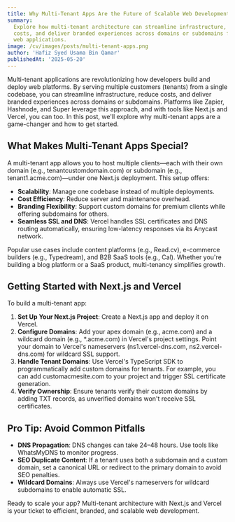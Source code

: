 ```yaml
---
title: Why Multi-Tenant Apps Are the Future of Scalable Web Development
summary:
  Explore how multi-tenant architecture can streamline infrastructure, reduce
  costs, and deliver branded experiences across domains or subdomains for modern
  web applications.
image: /cv/images/posts/multi-tenant-apps.png
author: 'Hafiz Syed Usama Bin Qamar'
publishedAt: '2025-05-20'
---
```


Multi-tenant applications are revolutionizing how developers build and deploy
web platforms. By serving multiple customers (tenants) from a single codebase,
you can streamline infrastructure, reduce costs, and deliver branded experiences
across domains or subdomains. Platforms like Zapier, Hashnode, and Super
leverage this approach, and with tools like Next.js and Vercel, you can too. In
this post, we'll explore why multi-tenant apps are a game-changer and how to get
started.

## What Makes Multi-Tenant Apps Special?

A multi-tenant app allows you to host multiple clients—each with their own
domain (e.g., tenantcustomdomain.com) or subdomain (e.g.,
tenant1.acme.com)—under one Next.js deployment. This setup offers:

- **Scalability**: Manage one codebase instead of multiple deployments.
- **Cost Efficiency**: Reduce server and maintenance overhead.
- **Branding Flexibility**: Support custom domains for premium clients while
  offering subdomains for others.
- **Seamless SSL and DNS**: Vercel handles SSL certificates and DNS routing
  automatically, ensuring low-latency responses via its Anycast network.

Popular use cases include content platforms (e.g., Read.cv), e-commerce builders
(e.g., Typedream), and B2B SaaS tools (e.g., Cal). Whether you're building a
blog platform or a SaaS product, multi-tenancy simplifies growth.

## Getting Started with Next.js and Vercel

To build a multi-tenant app:

1. **Set Up Your Next.js Project**: Create a Next.js app and deploy it on
   Vercel.
2. **Configure Domains**: Add your apex domain (e.g., acme.com) and a wildcard
   domain (e.g., \*.acme.com) in Vercel's project settings. Point your domain to
   Vercel's nameservers (ns1.vercel-dns.com, ns2.vercel-dns.com) for wildcard
   SSL support.
3. **Handle Tenant Domains**: Use Vercel's TypeScript SDK to programmatically
   add custom domains for tenants. For example, you can add customacmesite.com
   to your project and trigger SSL certificate generation.
4. **Verify Ownership**: Ensure tenants verify their custom domains by adding
   TXT records, as unverified domains won't receive SSL certificates.

## Pro Tip: Avoid Common Pitfalls

- **DNS Propagation**: DNS changes can take 24–48 hours. Use tools like
  WhatsMyDNS to monitor progress.
- **SEO Duplicate Content**: If a tenant uses both a subdomain and a custom
  domain, set a canonical URL or redirect to the primary domain to avoid SEO
  penalties.
- **Wildcard Domains**: Always use Vercel's nameservers for wildcard subdomains
  to enable automatic SSL.

Ready to scale your app? Multi-tenant architecture with Next.js and Vercel is
your ticket to efficient, branded, and scalable web development.
